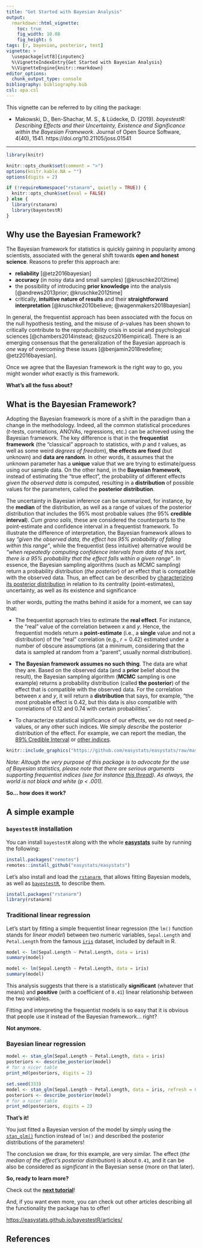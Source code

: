 ---
title: "Get Started with Bayesian Analysis"
output: 
  rmarkdown::html_vignette:
    toc: true
    fig_width: 10.08
    fig_height: 6
tags: [r, bayesian, posterior, test]
vignette: >
  \usepackage[utf8]{inputenc}
  %\VignetteIndexEntry{Get Started with Bayesian Analysis}
  %\VignetteEngine{knitr::rmarkdown}
editor_options: 
  chunk_output_type: console
bibliography: bibliography.bib
csl: apa.csl
---

This vignette can be referred to by citing the package:

- Makowski, D., Ben-Shachar, M. S., \& Lüdecke, D. (2019). *bayestestR: Describing Effects and their Uncertainty, Existence and Significance within the Bayesian Framework*. Journal of Open Source Software, 4(40), 1541. https://doi.org/10.21105/joss.01541

---

```{r message=FALSE, warning=FALSE, include=FALSE}
library(knitr)

knitr::opts_chunk$set(comment = ">")
options(knitr.kable.NA = "")
options(digits = 2)

if (!requireNamespace("rstanarm", quietly = TRUE)) {
  knitr::opts_chunk$set(eval = FALSE)
} else {
  library(rstanarm)
  library(bayestestR)
}
```


## Why use the Bayesian Framework?

The Bayesian framework for statistics is quickly gaining in popularity among scientists, associated with the general shift towards **open and honest science**. Reasons to prefer this approach are:

- **reliability** [@etz2016bayesian]
- **accuracy** (in noisy data and small samples) [@kruschke2012time]
- the possibility of introducing **prior knowledge** into the analysis [@andrews2013prior; @kruschke2012time]
- critically, **intuitive nature of results** and their **straightforward interpretation** [@kruschke2010believe; @wagenmakers2018bayesian]

In general, the frequentist approach has been associated with the focus on the
null hypothesis testing, and the misuse of *p*-values has been shown to
critically contribute to the reproducibility crisis in social and psychological
sciences [@chambers2014instead; @szucs2016empirical]. There is an emerging
consensus that the generalization of the Bayesian approach is *one* way of
overcoming these issues [@benjamin2018redefine; @etz2016bayesian].

Once we agree that the Bayesian framework is the right way to go, you might
wonder *what* exactly is this framework.

**What's all the fuss about?**

## What is the Bayesian Framework?

Adopting the Bayesian framework is more of a shift in the paradigm than a change
in the methodology. Indeed, all the common statistical procedures (*t*-tests,
correlations, ANOVAs, regressions, etc.) can be achieved using the Bayesian
framework. The key difference is that in the **frequentist framework** (the
"classical" approach to statistics, with *p* and *t* values, as well as some
weird *degrees of freedom*), **the effects are fixed** (but unknown) and **data
are random**. In other words, it assumes that the unknown parameter has a
**unique** value that we are trying to estimate/guess using our sample data. On
the other hand, in the **Bayesian framework**, instead of estimating the "true
effect", the probability of different effects *given the observed data* is
computed, resulting in a **distribution** of possible values for the parameters,
called the **posterior distribution**.

The uncertainty in Bayesian inference can be summarized, for instance, by the **median** of the distribution, as well as a range of values of the posterior distribution that includes the 95\% most probable values (the 95\% **credible interval**). *Cum grano salis*, these are considered the counterparts to the point-estimate and confidence interval in a frequentist framework. To illustrate the difference of interpretation, the Bayesian framework allows to say *"given the observed data, the effect has 95\% probability of falling within this range"*, while the frequentist (less intuitive) alternative would be *"when repeatedly computing confidence intervals from data of this sort, there is a 95\% probability that the effect falls within a given range"*. In essence, the Bayesian sampling algorithms (such as MCMC sampling) return a probability distribution (*the posterior*) of an effect that is compatible with the observed data. Thus, an effect can be described by [characterizing its posterior distribution](https://easystats.github.io/bayestestR/articles/guidelines.html) in relation to its centrality (point-estimates), uncertainty, as well as its existence and significance

In other words, putting the maths behind it aside for a moment, we can say that:

- The frequentist approach tries to estimate the **real effect**. For instance,
the "real" value of the correlation between *x* and *y*. Hence, the frequentist
models return a **point-estimate** (i.e., a **single** value and not a
distribution) of the "real" correlation (e.g., $r = 0.42$) estimated under a
number of obscure assumptions (at a minimum, considering that the data is
sampled at random from a "parent", usually normal distribution).

- **The Bayesian framework assumes no such thing**. The data are what they are.
Based on the observed data (and a **prior** belief about the result), the
Bayesian sampling algorithm (**MCMC** sampling is one example) returns a
probability distribution (called **the posterior**) of the effect that is
compatible with the observed data. For the correlation between *x* and *y*, it
will return a **distribution** that says, for example, "the most probable effect
is 0.42, but this data is also compatible with correlations of 0.12 and 0.74
with certain probabilities".

- To characterize statistical significance of our effects, we do not need
*p*-values, or any other such indices. We simply *describe* the posterior
distribution of the effect. For example, we can report the median, the [89% Credible Interval](https://easystats.github.io/bayestestR/articles/credible_interval.html)
or [other indices](https://easystats.github.io/bayestestR/articles/guidelines.html).

```{r echo=FALSE, fig.cap="Accurate depiction of a regular Bayesian user estimating a credible interval.", fig.align='center', out.width="50%"}
knitr::include_graphics("https://github.com/easystats/easystats/raw/master/man/figures/bayestestR/bayesianMaster.jpg")
```

*Note: Altough the very purpose of this package is to advocate for the use of Bayesian statistics, please note that there are serious arguments supporting frequentist indices (see for instance [this thread](https://discourse.datamethods.org/t/language-for-communicating-frequentist-results-about-treatment-effects/934/16)). As always, the world is not black and white (p \< .001).*

**So... how does it work?**

## A simple example

### `bayestestR` installation

You can install `bayestestR` along with the whole [**easystats**](https://github.com/easystats/easystats) suite by running the following:

```{r eval=FALSE, message=FALSE, warning=FALSE}
install.packages("remotes")
remotes::install_github("easystats/easystats")
```

<!-- Now that it's done, we can *load* the packages we need, in this case [`report`](https://github.com/easystats/report), which combines `bayestestR` and other packages together. -->

<!-- ```{r message=FALSE, warning=FALSE} -->
<!-- library(report)  # Calling library(...) enables you to use the package's functions -->
<!-- ``` -->


Let's also install and load the [`rstanarm`](https://mc-stan.org/rstanarm/), that allows fitting Bayesian models, as well as [`bayestestR`](https://github.com/easystats/bayestestR), to describe them.

```{r message=FALSE, warning=FALSE, eval=FALSE}
install.packages("rstanarm")
library(rstanarm)
```

### Traditional linear regression

Let's start by fitting a simple frequentist linear regression (the `lm()` function stands for *linear model*) between two numeric variables, `Sepal.Length` and `Petal.Length` from the famous [`iris`](https://en.wikipedia.org/wiki/Iris_flower_data_set) dataset, included by default in R.

```{r message=FALSE, warning=FALSE, eval=FALSE}
model <- lm(Sepal.Length ~ Petal.Length, data = iris)
summary(model)
```

```{r echo=FALSE, message=FALSE, warning=FALSE, comment=NA}
model <- lm(Sepal.Length ~ Petal.Length, data = iris)
summary(model)
```

<!-- ```{r message=FALSE, warning=FALSE, eval=FALSE} -->
<!-- model <- lm(Sepal.Length ~ Petal.Length, data=iris) -->
<!-- report(model) -->
<!-- ``` -->
<!-- ```{r echo=FALSE, message=FALSE, warning=FALSE, comment=NA} -->
<!-- library(dplyr) -->

<!-- lm(Sepal.Length ~ Petal.Length, data=iris) %>%  -->
<!--   report() %>%  -->
<!--   to_text(width=100) -->
<!-- ``` -->

This analysis suggests that there is a statistically **significant** (whatever
that means) and **positive** (with a coefficient of `0.41`) linear relationship
between the two variables.

Fitting and interpreting the frequentist models is so easy that it is obvious
that people use it instead of the Bayesian framework... right?

**Not anymore.**

### Bayesian linear regression

<!-- ```{r message=FALSE, warning=FALSE, eval=FALSE} -->
<!-- model <- stan_glm(Sepal.Length ~ Petal.Length, data=iris) -->
<!-- report(model) -->
<!-- ``` -->
<!-- ```{r echo=FALSE, message=FALSE, warning=FALSE, comment=NA, results='hide'} -->
<!-- library(rstanarm) -->
<!-- set.seed(333) -->

<!-- model <- stan_glm(Sepal.Length ~ Petal.Length, data=iris) -->
<!-- ``` -->
<!-- ```{r echo=FALSE, message=FALSE, warning=FALSE, comment=NA} -->
<!-- model %>%  -->
<!--   report() %>%  -->
<!--   to_text(width=100) -->
<!-- ``` -->

```{r message=FALSE, warning=FALSE, eval=FALSE}
model <- stan_glm(Sepal.Length ~ Petal.Length, data = iris)
posteriors <- describe_posterior(model)
# for a nicer table
print_md(posteriors, digits = 2)
```

```{r echo=FALSE, message=FALSE, warning=FALSE, comment=NA}
set.seed(333)
model <- stan_glm(Sepal.Length ~ Petal.Length, data = iris, refresh = 0)
posteriors <- describe_posterior(model)
# for a nicer table
print_md(posteriors, digits = 2)
```


**That's it!** 

You just fitted a Bayesian version of the model by simply using the
[`stan_glm()`](https://mc-stan.org/rstanarm/reference/stan_glm.html) function
instead of `lm()` and described the posterior distributions of the parameters!

The conclusion we draw, for this example, are very similar. The effect (*the median of the effect's posterior distribution*) is about `0.41`, and it can be
also be considered as *significant* in the Bayesian sense (more on that later).

**So, ready to learn more?**

Check out the [**next tutorial**](https://easystats.github.io/bayestestR/articles/example1.html)!

And, if you want even more, you can check out other articles describing all the functionality the package has to offer!

<https://easystats.github.io/bayestestR/articles/>

## References

